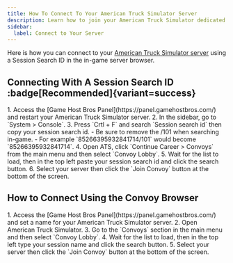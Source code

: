 ```yaml
---
title: How To Connect To Your American Truck Simulator Server
description: Learn how to join your American Truck Simulator dedicated server using the IP address.
sidebar:
  label: Connect to Your Server
---
```


Here is how you can connect to your [American Truck Simulator server](https://www.gamehostbros.com/american-truck-simulator-server-hosting/) using a Session Search ID in the in-game server browser.

## Connecting With A Session Search ID :badge[Recommended]{variant=success}

<Steps>
1. Access the [Game Host Bros Panel](https://panel.gamehostbros.com/) and restart your American Truck Simulator server.
2. In the sidebar, go to `System > Console`.
3. Press `Crtl + F` and search `Session search id` then copy your session search id.
   - Be sure to remove the /101 when searching in-game. 
   - For example `85266395932841714/101` would become `85266395932841714`.
4. Open ATS, click `Continue Career > Convoys` from the main menu and then select `Convoy Lobby`.
5. Wait for the list to load, then in the top left paste your session search id and click the search button.
6. Select your server then click the `Join Convoy` button at the bottom of the screen.
</Steps>

## How to Connect Using the Convoy Browser
<Steps>
1. Access the [Game Host Bros Panel](https://panel.gamehostbros.com/) and set a name for your American Truck Simulator server.
2. Open American Truck Simulator.
3. Go to the `Convoys` section in the main menu and then select `Convoy Lobby`.
4. Wait for the list to load, then in the top left type your session name and click the search button.
5. Select your server then click the `Join Convoy` button at the bottom of the screen.
</Steps>